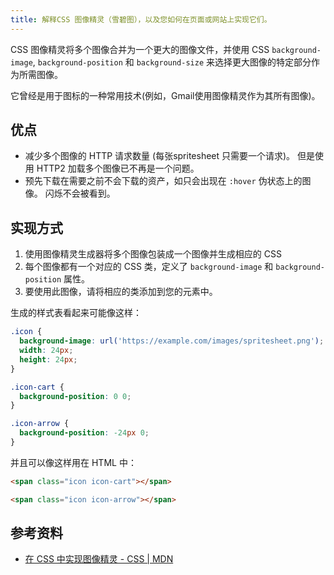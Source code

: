 ```yaml
---
title: 解释CSS 图像精灵（雪碧图），以及您如何在页面或网站上实现它们。
---
```


CSS 图像精灵将多个图像合并为一个更大的图像文件，并使用 CSS `background-image`, `background-position` 和 `background-size` 来选择更大图像的特定部分作为所需图像。

它曾经是用于图标的一种常用技术(例如，Gmail使用图像精灵作为其所有图像)。

## 优点

-   减少多个图像的 HTTP 请求数量 (每张spritesheet 只需要一个请求)。 但是使用 HTTP2 加载多个图像已不再是一个问题。
-   预先下载在需要之前不会下载的资产，如只会出现在 `:hover` 伪状态上的图像。 闪烁不会被看到。

## 实现方式

1.  使用图像精灵生成器将多个图像包装成一个图像并生成相应的 CSS
2.  每个图像都有一个对应的 CSS 类，定义了 `background-image` 和 `background-position` 属性。
3.  要使用此图像，请将相应的类添加到您的元素中。

生成的样式表看起来可能像这样：

```css
.icon {
  background-image: url('https://example.com/images/spritesheet.png');
  width: 24px;
  height: 24px;
}

.icon-cart {
  background-position: 0 0;
}

.icon-arrow {
  background-position: -24px 0;
}
```

并且可以像这样用在 HTML 中：

```html
<span class="icon icon-cart"></span>

<span class="icon icon-arrow"></span>
```

## 参考资料

-   [在 CSS 中实现图像精灵 - CSS | MDN](https://developer.mozilla.org/en-US/docs/Web/CSS/CSS_Images/Implementing_image_sprites_in_CSS)
